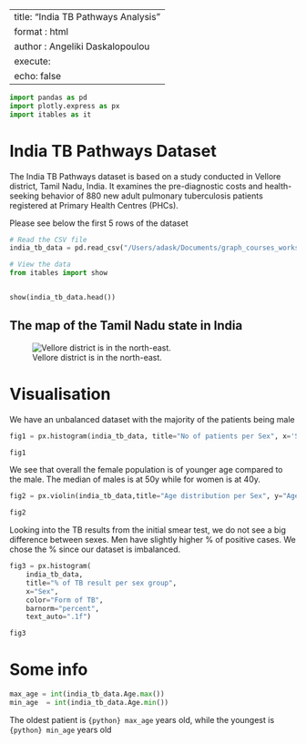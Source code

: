 
---
title: "India TB Pathways Analysis"
format : html
author : Angeliki Daskalopoulou
execute: 
      echo: false
---

```python
import pandas as pd
import plotly.express as px
import itables as it


```

# India TB Pathways Dataset 

The India TB Pathways dataset is based on a study conducted in Vellore district, Tamil Nadu, India. It
examines the pre-diagnostic costs and health-seeking behavior of 880 new adult pulmonary tuberculosis
patients registered at Primary Health Centres (PHCs).

Please see below the first 5 rows of the dataset

```python
# Read the CSV file
india_tb_data = pd.read_csv("/Users/adask/Documents/graph_courses_workspace/data/india_tb_pathways_and_costs.csv")

# View the data
from itables import show


show(india_tb_data.head())
```


## The map of the Tamil Nadu state in India

![Vellore district is in the north-east.](data/tndistrict_1.png)


# Visualisation 


We have an unbalanced dataset with the majority of the patients being male

```python
fig1 = px.histogram(india_tb_data, title="No of patients per Sex", x='Sex', text_auto= True)

fig1
```


We see that overall the female population is of younger age compared to the male. The median of males is at 50y while for women is at 40y.



```python
fig2 = px.violin(india_tb_data,title="Age distribution per Sex", y="Age", x="Sex", box=True, color="Sex")

fig2
```


Looking into the TB results from the initial smear test, we do not see a big difference between sexes. Men have slightly higher % of positive cases. We chose the % since our dataset is imbalanced.




```python
fig3 = px.histogram(
    india_tb_data,
    title="% of TB result per sex group",
    x="Sex",
    color="Form of TB", 
    barnorm="percent",
    text_auto=".1f")

fig3
```




# Some info


```python
max_age = int(india_tb_data.Age.max())
min_age  = int(india_tb_data.Age.min())

```


The oldest patient is `{python} max_age` years old, while the youngest is `{python} min_age` years old

